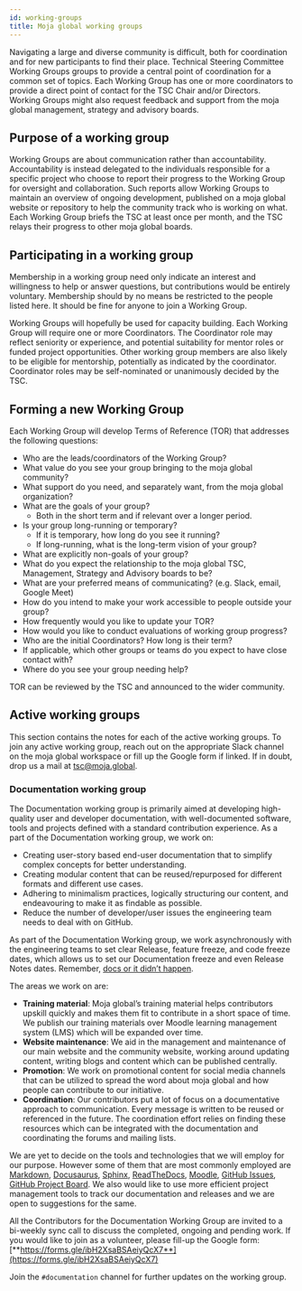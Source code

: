 ```yaml
---
id: working-groups
title: Moja global working groups
---
```


Navigating a large and diverse community is difficult, both for coordination and for new participants to find their place. Technical Steering Committee Working Groups groups to provide a central point of coordination for a common set of topics. Each Working Group has one or more coordinators to provide a direct point of contact for the TSC Chair and/or Directors. Working Groups might also request feedback and support from the moja global management, strategy and advisory boards.

## Purpose of a working group

Working Groups are about communication rather than accountability. Accountability is instead delegated to the individuals responsible for a specific project who choose to report their progress to the Working Group for oversight and collaboration. Such reports allow Working Groups to maintain an overview of ongoing development, published on a moja global website or repository to help the community track who is working on what. Each Working Group briefs the TSC at least once per month, and the TSC relays their progress to other moja global boards.

## Participating in a working group

Membership in a working group need only indicate an interest and willingness to help or answer questions, but contributions would be entirely voluntary. Membership should by no means be restricted to the people listed here. It should be fine for anyone to join a Working Group.

Working Groups will hopefully be used for capacity building. Each Working Group will require one or more Coordinators. The Coordinator role may reflect seniority or experience, and potential suitability for mentor roles or funded project opportunities. Other working group members are also likely to be eligible for mentorship, potentially as indicated by the coordinator. Coordinator roles may be self-nominated or unanimously decided by the TSC.

## Forming a new Working Group

Each Working Group will develop Terms of Reference (TOR) that addresses the following questions:

-   Who are the leads/coordinators of the Working Group?    
-   What value do you see your group bringing to the moja global community?    
-   What support do you need, and separately want, from the moja global organization?    
-   What are the goals of your group?
	-   Both in the short term and if relevant over a longer period.
-   Is your group long-running or temporary?
	-   If it is temporary, how long do you see it running? 
	-   If long-running, what is the long-term vision of your group?
-   What are explicitly non-goals of your group? 
-   What do you expect the relationship to the moja global TSC, Management, Strategy and Advisory boards to be?
-   What are your preferred means of communicating? (e.g. Slack, email, Google Meet)    
-   How do you intend to make your work accessible to people outside your group?    
-   How frequently would you like to update your TOR?    
-   How would you like to conduct evaluations of working group progress?    
-   Who are the initial Coordinators? How long is their term?    
-   If applicable, which other groups or teams do you expect to have close contact with?   
-   Where do you see your group needing help?

TOR can be reviewed by the TSC and announced to the wider community.

## Active working groups

This section contains the notes for each of the active working groups. To join any active working group, reach out on the appropriate Slack channel on the moja global workspace or fill up the Google form if linked. If in doubt, drop us a mail at [tsc@moja.global](mailto:tsc@moja.global).

### Documentation working group

The Documentation working group is primarily aimed at developing high-quality user and developer documentation, with well-documented software, tools and projects defined with a standard contribution experience. As a part of the Documentation working group, we work on:

-   Creating user-story based end-user documentation that to simplify complex concepts for better understanding.   
-   Creating modular content that can be reused/repurposed for different formats and different use cases.  
-   Adhering to minimalism practices, logically structuring our content, and endeavouring to make it as findable as possible.
-   Reduce the number of developer/user issues the engineering team needs to deal with on GitHub.

As part of the Documentation Working group, we work asynchronously with the engineering teams to set clear Release, feature freeze, and code freeze dates, which allows us to set our Documentation freeze and even Release Notes dates. Remember, [docs or it didn’t happen](https://opensource.com/business/15/8/docs-or-it-didnt-happen).

The areas we work on are:

-   **Training material**: Moja global’s training material helps contributors upskill quickly and makes them fit to contribute in a short space of time. We publish our training materials over Moodle learning management system (LMS) which will be expanded over time.    
-   **Website maintenance**: We aid in the management and maintenance of our main website and the community website, working around updating content, writing blogs and content which can be published centrally.    
-   **Promotion**: We work on promotional content for social media channels that can be utilized to spread the word about moja global and how people can contribute to our initiative.
-   **Coordination**: Our contributors put a lot of focus on a documentative approach to communication. Every message is written to be reused or referenced in the future. The coordination effort relies on finding these resources which can be integrated with the documentation and coordinating the forums and mailing lists.

We are yet to decide on the tools and technologies that we will employ for our purpose. However some of them that are most commonly employed are [Markdown](https://guides.github.com/features/mastering-markdown/), [Docusaurus](https://docusaurus.io/), [Sphinx](https://www.sphinx-doc.org/), [ReadTheDocs](https://readthedocs.org/), [Moodle](https://moodle.org/), [GitHub Issues](https://guides.github.com/features/issues/), [GitHub Project Board](https://github.com/features/project-management/). We also would like to use more efficient project management tools to track our documentation and releases and we are open to suggestions for the same.

All the Contributors for the Documentation Working Group are invited to a bi-weekly sync call to discuss the completed, ongoing and pending work. If you would like to join as a volunteer, please fill-up the Google form: [**https://forms.gle/ibH2XsaBSAeiyQcX7**](https://forms.gle/ibH2XsaBSAeiyQcX7)

Join the `#documentation` channel for further updates on the working group.
